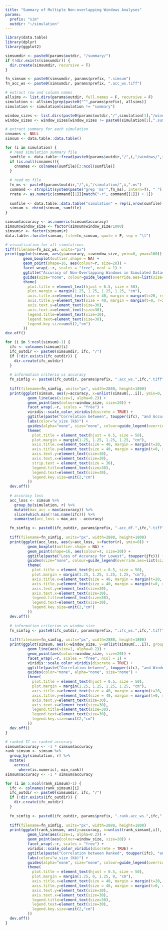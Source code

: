 ```yaml
---
title: "Summary of Multiple Non-overlapping Windows Analyses"
params:
  prefix: "sim"
  outdir: "~/simulation"
---
```


```r
library(data.table)
library(dplyr)
library(ggplot2)

simsumdir <- paste0(params$outdir, "/summary/")
if (!dir.exists(simsumdir)) {
  dir.create(simsumdir, recursive = T)
}
```

```r
fn_simsum <- paste0(simsumdir, params$prefix, ".simsum")
fn_acc_ws <- paste0(simsumdir, params$prefix, ".acc_ws.tiff")

# extract row and column names
allsims <- list.dirs(params$outdir, full.names = F, recursive = F)
simulation <- allsims[grep(paste0("^",params$prefix), allsims)]
simulation <- simulation[simulation != "summary"]

window_sizes <- list.dirs(paste0(params$outdir,"/",simulation[1],"/windows/"), full.names = F, recursive = F)
window_sizes <- window_sizes[window_sizes != paste0(simulation[1],".summary")]

# extract summary for each simulation
cnnames <- NULL
simsum <- data.table::data.table()

for (i in simulation) {
  # read simulation summary file
  sumfile <- data.table::fread(paste0(params$outdir,"/",i,"/windows/",i,".sum"))
  if (is.null(cnnames)){
    cnnames <- colnames(sumfile)[3:ncol(sumfile)]
  }
  
  # read ms file
  fn_ms <- paste0(params$outdir,"/",i,"/simulation/",i,".ms")
  command <- strsplit(system(paste("grep 'ms'",fn_ms), intern=T), " ")
  rrate <- as.numeric(command[[1]][match("-r", command[[1]]) + 1])
  
  sumfile <- data.table::data.table("simulation" = rep(i,nrow(sumfile)), sumfile, "r" = rep(rrate,nrow(sumfile)))
  simsum <- rbind(simsum, sumfile)
}

simsum$accuracy <- as.numeric(simsum$accuracy)
simsum$window_size <- factor(simsum$window_size/1000)
simsum$r <- factor(simsum$r)
data.table::fwrite(simsum, file=fn_simsum, quote = F, sep = "\t")

# visualization for all simulations
tiff(filename=fn_acc_ws, units="px")
print(ggplot(simsum, aes(y=accuracy, x=window_size, ymin=0, ymax=100)) + 
        geom_boxplot(outlier.shape = NA) +
        geom_point(shape=16, aes(colour=r, size=20)) +
        facet_wrap(.~r, scales = "free", ncol = 1) +
        ggtitle("Accuracy of Non-Overlapping Windows in Simulated Dataset") + xlab("Window size (kb)") + ylab("Accuracy (%)") +
        guides(size="none", colour=guide_legend(override.aes=list(size=8))) +
        theme(
          plot.title = element_text(hjust = 0.5, size = 50),
          plot.margin = margin(1.25, 1.25, 1.25, 1.25, "cm"),
          axis.title.x=element_text(size = 40, margin = margin(t=20, r=0, b=0, l=0)),
          axis.title.y=element_text(size = 40, margin = margin(t=0, r=20, b=0, l=0)),
          axis.text.y=element_text(size=30),
          axis.text.x=element_text(size=30),
          legend.title=element_text(size=30),
          legend.text=element_text(size=30),
          legend.key.size=unit(2,"cm")
        ))
dev.off()

for (i in 5:ncol(simsum)-1) {
  ifc <- colnames(simsum)[i]
  ifc_outdir <- paste0(simsumdir, ifc, "/")
  if (!dir.exists(ifc_outdir)) {
    dir.create(ifc_outdir)
  }
  
  # information criteria vs accuracy
  fn_simfig <- paste0(ifc_outdir, params$prefix, ".acc_ws.",ifc,".tiff")
  
  tiff(filename=fn_simfig, units="px", width=2880, height=1800)
  print(ggplot(simsum, aes(y=accuracy, x=unlist(simsum[,..i]), ymin=0, ymax=100, group=simulation)) +
          geom_line(aes(size=1, alpha=0.2)) +
          geom_point(aes(colour=window_size, size=20)) +
          facet_wrap(.~r, scales = "free") +
          viridis::scale_color_viridis(discrete = TRUE) +
          ggtitle(paste("Correlation between", toupper(ifc), "and Accuracy")) + xlab(toupper(ifc)) + ylab("Accuracy (%)") +
          labs(color="w_size (kb)") +
          guides(alpha="none", size="none", colour=guide_legend(override.aes=list(size=8))) +
          theme(
            plot.title = element_text(hjust = 0.5, size = 50),
            plot.margin = margin(1.25, 1.25, 1.25, 1.25, "cm"),
            axis.title.x=element_text(size = 40, margin = margin(t=20, r=0, b=0, l=0)),
            axis.title.y=element_text(size = 40, margin = margin(t=0, r=20, b=0, l=0)),
            axis.text.y=element_text(size=30),
            axis.text.x=element_text(size=30),
            strip.text = element_text(size = 30),
            legend.title=element_text(size=30),
            legend.text=element_text(size=30),
            legend.key.size=unit(2,"cm")
          ))
  dev.off()
  
  # accuracy loss
  acc_loss <- simsum %>% 
    group_by(simulation, r) %>% 
    mutate(max_acc = max(accuracy)) %>%
    slice(which.min(!!as.name(ifc))) %>% 
    summarise(acc_loss = max_acc - accuracy)

  fn_simfig <- paste0(ifc_outdir, params$prefix, ".acc_df.",ifc,".tiff")
  
  tiff(filename=fn_simfig, units="px", width=2880, height=1800)
  print(ggplot(acc_loss, aes(y=acc_loss, x=factor(r), ymin=0)) + 
          geom_boxplot(outlier.shape = NA) +
          geom_point(shape=16, aes(colour=r, size=20)) +
          ggtitle(paste("Loss of Accuracy for Lowest", toupper(ifc))) + xlab(toupper(ifc)) + ylab("Loss of Accuracy (%)") +
          guides(size="none", colour=guide_legend(override.aes=list(size=8))) +
          theme(
            plot.title = element_text(hjust = 0.5, size = 50),
            plot.margin = margin(1.25, 1.25, 1.25, 1.25, "cm"),
            axis.title.x=element_text(size = 40, margin = margin(t=20, r=0, b=0, l=0)),
            axis.title.y=element_text(size = 40, margin = margin(t=0, r=20, b=0, l=0)),
            axis.text.y=element_text(size=30),
            axis.text.x=element_text(size=30),
            legend.title=element_text(size=30),
            legend.text=element_text(size=30),
            legend.key.size=unit(2,"cm")
          ))
  dev.off()
  
  # information criterion vs window size
  fn_simfig <- paste0(ifc_outdir, params$prefix, ".ifc_ws.",ifc,".tiff")
  
  tiff(filename=fn_simfig, units="px", width=2880, height=1800)
  print(ggplot(simsum, aes(x=window_size, y=unlist(simsum[,..i]), group=simulation)) +
          geom_line(aes(size=1, alpha=0.2)) +
          geom_point(aes(colour=window_size, size=20)) +
          facet_wrap(.~r, scales = "free", ncol = 1) +
          viridis::scale_color_viridis(discrete = TRUE) +
          ggtitle(paste("Correlation between", toupper(ifc), "and Window Size")) + ylab(toupper(ifc)) + xlab("Window Size (kb)") +
          guides(color="none", alpha="none", size="none") +
          theme(
            plot.title = element_text(hjust = 0.5, size = 50),
            plot.margin = margin(1.25, 1.25, 1.25, 1.25, "cm"),
            axis.title.x=element_text(size = 40, margin = margin(t=20, r=0, b=0, l=0)),
            axis.title.y=element_text(size = 40, margin = margin(t=0, r=20, b=0, l=0)),
            axis.text.y=element_text(size=30),
            axis.text.x=element_text(size=30),
            legend.title=element_text(size=30),
            legend.text=element_text(size=30),
            legend.key.size=unit(2,"cm")
          ))
  dev.off()
}

# ranked IC vs ranked accuracy
simsum$accuracy <- -1 * simsum$accuracy
rank_simsum <- simsum %>%
  group_by(simulation, r) %>%
  mutate(
    across(
      where(is.numeric), min_rank))
simsum$accuracy <- -1 * simsum$accuracy

for (i in 5:ncol(rank_simsum)-1) {
  ifc <- colnames(rank_simsum)[i]
  ifc_outdir <- paste0(simsumdir, ifc, "/")
  if (!dir.exists(ifc_outdir)) {
    dir.create(ifc_outdir)
  }
  
  fn_simfig <- paste0(ifc_outdir, params$prefix, ".rank.acc_ws.",ifc,".tiff")
  
  tiff(filename=fn_simfig, units="px", width=2880, height=1800)
  print(ggplot(rank_simsum, aes(y=accuracy, x=unlist(rank_simsum[,i]), ymin=0, group=simulation)) +
          geom_line(aes(size=1, alpha=0.2)) +
          geom_point(aes(colour=window_size, size=20)) +
          facet_wrap(.~r, scales = "free") +
          viridis::scale_color_viridis(discrete = TRUE) +
          ggtitle(paste("Correlation between Ranked", toupper(ifc), "and Ranked Accuracy")) + xlab(paste("Ranked",toupper(ifc))) + ylab("Ranked Accuracy") +
          labs(color="w_size (kb)") +
          guides(alpha="none", size="none", colour=guide_legend(override.aes=list(size=8))) +
          theme(
            plot.title = element_text(hjust = 0.5, size = 50),
            plot.margin = margin(1.25, 0, 1.25, 0, "cm"),
            axis.title.x=element_text(size = 40, margin = margin(t=20, r=0, b=0, l=0)),
            axis.title.y=element_text(size = 40, margin = margin(t=0, r=20, b=0, l=0)),
            axis.text.y=element_text(size=30),
            axis.text.x=element_text(size=30),
            legend.title=element_text(size=30),
            legend.text=element_text(size=30),
            legend.key.size=unit(2,"cm")
          ))
  dev.off()
}
```
